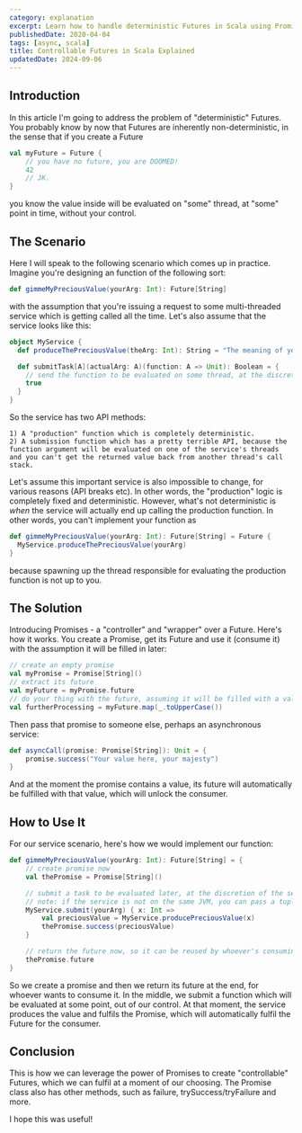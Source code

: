 ```yaml
---
category: explanation
excerpt: Learn how to handle deterministic Futures in Scala using Promises in this article
publishedDate: 2020-04-04
tags: [async, scala]
title: Controllable Futures in Scala Explained
updatedDate: 2024-09-06
---
```


## Introduction

In this article I'm going to address the problem of "deterministic" Futures. You probably know by now that Futures are inherently non-deterministic, in the sense that if you create a Future

```scala
val myFuture = Future {
    // you have no future, you are DOOMED!
    42
    // JK.
}
```

you know the value inside will be evaluated on "some" thread, at "some" point in time, without your control.

## The Scenario

Here I will speak to the following scenario which comes up in practice. Imagine you're designing an function of the following sort:

```scala
def gimmeMyPreciousValue(yourArg: Int): Future[String]
```

with the assumption that you're issuing a request to some multi-threaded service which is getting called all the time. Let's also assume that the service looks like this:

```scala
object MyService {
  def produceThePreciousValue(theArg: Int): String = "The meaning of your life is " + (theArg / 42)

  def submitTask[A](actualArg: A)(function: A => Unit): Boolean = {
    // send the function to be evaluated on some thread, at the discretion of the scheduling logic
    true
  }
}
```

So the service has two API methods:

    1) A "production" function which is completely deterministic.
    2) A submission function which has a pretty terrible API, because the function argument will be evaluated on one of the service's threads and you can't get the returned value back from another thread's call stack.

Let's assume this important service is also impossible to change, for various reasons (API breaks etc). In other words, the "production" logic is completely fixed and deterministic. However, what's not deterministic is _when_ the service will actually end up calling the production function. In other words, you can't implement your function as

```scala
def gimmeMyPreciousValue(yourArg: Int): Future[String] = Future {
  MyService.produceThePreciousValue(yourArg)
}
```

because spawning up the thread responsible for evaluating the production function is not up to you.

## The Solution

Introducing Promises - a "controller" and "wrapper" over a Future. Here's how it works. You create a Promise, get its Future and use it (consume it) with the assumption it will be filled in later:

```scala
// create an empty promise
val myPromise = Promise[String]()
// extract its future
val myFuture = myPromise.future
// do your thing with the future, assuming it will be filled with a value at some point
val furtherProcessing = myFuture.map(_.toUpperCase())
```

Then pass that promise to someone else, perhaps an asynchronous service:

```scala
def asyncCall(promise: Promise[String]): Unit = {
    promise.success("Your value here, your majesty")
}
```

And at the moment the promise contains a value, its future will automatically be fulfilled with that value, which will unlock the consumer.

## How to Use It

For our service scenario, here's how we would implement our function:

```scala
def gimmeMyPreciousValue(yourArg: Int): Future[String] = {
    // create promise now
    val thePromise = Promise[String]()

    // submit a task to be evaluated later, at the discretion of the service
    // note: if the service is not on the same JVM, you can pass a tuple with the arg and the promise so the service has access to both
    MyService.submit(yourArg) { x: Int =>
        val preciousValue = MyService.producePreciousValue(x)
        thePromise.success(preciousValue)
    }

    // return the future now, so it can be reused by whoever's consuming it
    thePromise.future
}
```

So we create a promise and then we return its future at the end, for whoever wants to consume it. In the middle, we submit a function which will be evaluated at some point, out of our control. At that moment, the service produces the value and fulfils the Promise, which will automatically fulfil the Future for the consumer.

## Conclusion

This is how we can leverage the power of Promises to create "controllable" Futures, which we can fulfil at a moment of our choosing. The Promise class also has other methods, such as failure, trySuccess/tryFailure and more.

I hope this was useful!
